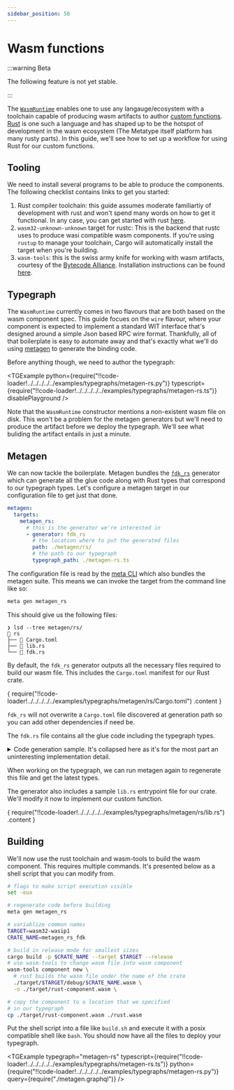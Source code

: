 ```yaml
---
sidebar_position: 50
---
```



# Wasm functions

:::warning Beta

The following feature is not yet stable.

:::

The [`WasmRuntime`](/docs/reference/runtimes/wasm) enables one to use any langauge/ecosystem with a toolchain capable of producing wasm artifacts to author [custom functions](/docs/guides/external-functions). [Rust](https://rust-lang.org) is one such a language and has shaped up to be the hotspot of development in the wasm ecosystem (The Metatype itself platform has many rusty parts). In this guide, we'll see how to set up a workflow for using Rust for our custom functions.

## Tooling

We need to install several programs to be able to produce the components. The following checklist contains links to get you started:

1. Rust compiler toolchain: this guide assumes moderate familiartiy of development with rust and won't spend many words on how to get it functional. In any case, you can get started with rust [here](https://www.rust-lang.org/learn/get-started).
2. `wasm32-unknown-unknown` target for rustc: This is the backend that rustc uses to produce wasi compatible wasm components. If you're using `rustup` to manage your toolchain, Cargo will automatically install the target when you're building.
3. `wasm-tools`: this is the swiss army knife for working with wasm artifacts, courtesy of the [Bytecode Alliance](https://bytecodealliance.org/). Installation instructions can be found [here](https://github.com/bytecodealliance/wasm-tools/).

## Typegraph

The `WasmRuntime` currently comes in two flavours that are both based on the wasm component spec. This guide focues on the `wire` flavour, where your component is expected to implement a standard WIT interface that's designed around a simple Json based RPC wire format. Thankfully, all of that boilerplate is easy to automate away and that's exactly what we'll do using [metagen](/docs/reference/metagen) to generate the binding code.

Before anything though, we need to author the typegraph:

<TGExample
  python={require("!!code-loader!../../../../../examples/typegraphs/metagen-rs.py")}
  typescript={require("!!code-loader!../../../../../examples/typegraphs/metagen-rs.ts")}
  disablePlayground
/>

Note that the `WasmRuntime` constructor mentions a non-existent wasm file on disk. This won't be a problem for the metagen generators but we'll need to produce the artifact before we deploy the typegraph. We'll see what buliding the artifact entails in just a minute.

## Metagen

We can now tackle the boilerplate. Metagen bundles the [`fdk_rs`](/docs/reference/metagen#fdk_rs) generator which can generate all the glue code along with Rust types that correspond to our typegraph types. Let's configure a metagen target in our configuration file to get just that done.

```yaml
metagen:
  targets:
    metagen_rs:
      # this is the generator we're interested in
      - generator: fdk_rs
        # the location where to put the generated files
        path: ./metagen/rs/
        # the path to our typegraph
        typegraph_path: ./metagen-rs.ts
```

The configuration file is read by the [meta CLI](/docs/reference/meta-cli) which also bundles the metagen suite. This means we can invoke the target from the command line like so:

```bash
meta gen metagen_rs
```

This should give us the following files:

```shell
❯ lsd --tree metagen/rs/
 rs
├──  Cargo.toml
├──  lib.rs
└──  fdk.rs
```

By default, the `fdk_rs` generator outputs all the necessary files required to build our wasm file. This includes the `Cargo.toml` manifest for our Rust crate.

<CodeBlock language="toml">
  {
    require("!!code-loader!../../../../../examples/typegraphs/metagen/rs/Cargo.toml")
      .content
  }
</CodeBlock>

`fdk_rs` will not overwrite a `Cargo.toml` file discovered at generation path so you can add other dependencies if need be.

The `fdk.rs` file contains all the glue code including the typegraph types.

<details>
  <summary>
    Code generation sample. It's collapsed here as it's for the most part an
    uninteresting implementation detail.
  </summary>
  <CodeBlock language="rust">
    {
      require("!!code-loader!../../../../../examples/typegraphs/metagen/rs/fdk.rs")
        .content
    }
  </CodeBlock>
</details>

When working on the typegraph, we can run metagen again to regenerate this file and get the latest types.

The generator also includes a sample `lib.rs` entrypoint file for our crate. We'll modify it now to implement our custom function.

<CodeBlock language="rust">
  {
    require("!!code-loader!../../../../../examples/typegraphs/metagen/rs/lib.rs")
      .content
  }
</CodeBlock>

## Building

We'll now use the rust toolchain and wasm-tools to build the wasm component. This requires multiple commands. It's presented below as a shell script that you can modify from.

```bash
# flags to make script execution visible
set -eux

# regenerate code before building
meta gen metagen_rs

# variablize common names
TARGET=wasm32-wasip1
CRATE_NAME=metagen_rs_fdk

# build in release mode for smallest sizes
cargo build -p $CRATE_NAME --target $TARGET --release
# use wasm-tools to change wasm file into wasm component
wasm-tools component new \
  # rust builds the wasm file under the name of the crate
  ./target/$TARGET/debug/$CRATE_NAME.wasm \
  -o ./target/rust-component.wasm \

# copy the component to a location that we specified
# in our typegraph
cp ./target/rust-component.wasm ./rust.wasm
```

Put the shell script into a file like `build.sh` and execute it with a posix compatible shell like `bash`. You should now have all the files to deploy your typegraph.

<TGExample
  typegraph="metagen-rs"
  typescript={require("!!code-loader!../../../../../examples/typegraphs/metagen-rs.ts")}
  python={require("!!code-loader!../../../../../examples/typegraphs/metagen-rs.py")}
  query={require("./metagen.graphql")}
/>
